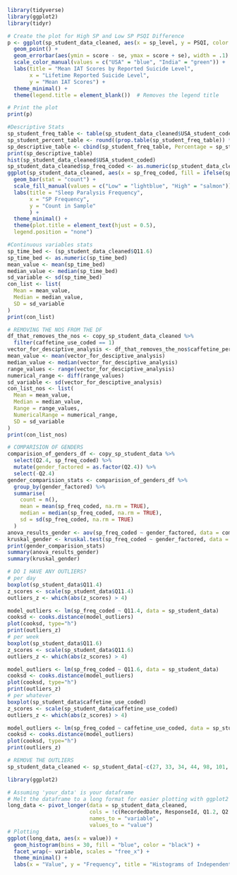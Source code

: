 
```r
library(tidyverse)
library(ggplot2)
library(tidyr)
```

```r
# Create the plot for High SP and Low SP PSQI Difference
p <- ggplot(sp_student_data_cleaned, aes(x = sp_level, y = PSQI, color = country, group = country)) +
  geom_point() +
  geom_errorbar(aes(ymin = score - se, ymax = score + se), width = .1) +  # Assuming 'se' is the standard error
  scale_color_manual(values = c("USA" = "blue", "India" = "green")) +
  labs(title = "Mean IAT Scores by Reported Suicide Level",
       x = "Lifetime Reported Suicide Level",
       y = "Mean IAT Scores") +
  theme_minimal() +
  theme(legend.title = element_blank())  # Removes the legend title

# Print the plot
print(p)

```


```r
#Descriptive Stats
sp_student_freq_table <- table(sp_student_data_cleaned$USA_student_coded) #just input the column
sp_student_percent_table <- round((prop.table(sp_student_freq_table)) * 100, digits = 2) 
sp_descriptive_table <- cbind(sp_student_freq_table, Percentage = sp_student_percent_table)
print(sp_descriptive_table)
hist(sp_student_data_cleaned$USA_student_coded)
sp_student_data_cleaned$sp_freq_coded <- as.numeric(sp_student_data_cleaned$sp_freq_coded)
ggplot(sp_student_data_cleaned, aes(x = sp_freq_coded, fill = ifelse(sp_freq_coded >= 3, "High", "Low"))) + 
  geom_bar(stat = "count") +
  scale_fill_manual(values = c("Low" = "lightblue", "High" = "salmon")) +
  labs(title = "Sleep Paralysis Frequency", 
       x = "SP Frequency", 
       y = "Count in Sample"
       ) + 
  theme_minimal() +
  theme(plot.title = element_text(hjust = 0.5),
  legend.position = "none")


```

```r
#Continuous variables stats
sp_time_bed <- (sp_student_data_cleaned$Q11.6)
sp_time_bed <- as.numeric(sp_time_bed)
mean_value <- mean(sp_time_bed)
median_value <- median(sp_time_bed)
sd_variable <- sd(sp_time_bed)
con_list <- list(
  Mean = mean_value,
  Median = median_value,
  SD = sd_variable
)
print(con_list)

```

```r
# REMOVING THE NOS FROM THE DF
df_that_removes_the_nos <- copy_sp_student_data_cleaned %>%
  filter(caffetine_use_coded == 1) 
vector_for_desciptive_analysis <- df_that_removes_the_nos$caffetine_per_week
mean_value <- mean(vector_for_desciptive_analysis)
median_value <- median(vector_for_desciptive_analysis)
range_values <- range(vector_for_desciptive_analysis)
numerical_range <- diff(range_values)
sd_variable <- sd(vector_for_desciptive_analysis)
con_list_nos <- list(
  Mean = mean_value,
  Median = median_value,
  Range = range_values,
  NumericalRange = numerical_range,
  SD = sd_variable
)
print(con_list_nos)

```

```r
# COMPARISION OF GENDERS
comparision_of_genders_df <- copy_sp_student_data %>%
  select(Q2.4, sp_freq_coded) %>%
  mutate(gender_factored = as.factor(Q2.4)) %>%
  select(-Q2.4)
gender_comparision_stats <- comparision_of_genders_df %>%
  group_by(gender_factored) %>%
  summarise(
    count = n(),
    mean = mean(sp_freq_coded, na.rm = TRUE), 
    median = median(sp_freq_coded, na.rm = TRUE), 
    sd = sd(sp_freq_coded, na.rm = TRUE)
  )
anova_results_gender <- aov(sp_freq_coded ~ gender_factored, data = comparision_of_genders_df)
kruskal_gender <- kruskal.test(sp_freq_coded ~ gender_factored, data = comparision_of_genders_df)
print(gender_comparision_stats)
summary(anova_results_gender)
summary(kruskal_gender)
```

```r
# DO I HAVE ANY OUTLIERS?
# per day 
boxplot(sp_student_data$Q11.4)
z_scores <- scale(sp_student_data$Q11.4)
outliers_z <- which(abs(z_scores) > 4)

model_outliers <- lm(sp_freq_coded ~ Q11.4, data = sp_student_data)
cooksd <- cooks.distance(model_outliers)
plot(cooksd, type="h")
print(outliers_z)
# per week
boxplot(sp_student_data$Q11.6)
z_scores <- scale(sp_student_data$Q11.6)
outliers_z <- which(abs(z_scores) > 4)

model_outliers <- lm(sp_freq_coded ~ Q11.6, data = sp_student_data)
cooksd <- cooks.distance(model_outliers)
plot(cooksd, type="h")
print(outliers_z)
# per whatever 
boxplot(sp_student_data$caffetine_use_coded)
z_scores <- scale(sp_student_data$caffetine_use_coded)
outliers_z <- which(abs(z_scores) > 4)

model_outliers <- lm(sp_freq_coded ~ caffetine_use_coded, data = sp_student_data)
cooksd <- cooks.distance(model_outliers)
plot(cooksd, type="h")
print(outliers_z)

```

```r
# REMOVE THE OUTLIERS
sp_student_data_cleaned <- sp_student_data[-c(27, 33, 34, 44, 98, 101, 120, 133, 148), ]
```

```r
library(ggplot2)

# Assuming 'your_data' is your dataframe
# Melt the dataframe to a long format for easier plotting with ggplot2
long_data <- pivot_longer(data = sp_student_data_cleaned, 
                          cols = !c(RecordedDate, ResponseId, Q1.2, Q2.1, Q2.2, Q2.3, Q2.4, Q2.5, Q2.6, Q2.7, Q2.8, Q3.1, Q3.2, Q3.3, Q3.4, Q4.1, Q4.2, Q4.3, Q4.4, Q5.1, Q5.2, Q6.1, Q6.4, Q6.5, Q6.6, Q7.1, Q7.6, Q8.1, Q8.4, Q8.5, Q9.1, Q9.2, Q9.2_3_TEXT, Q10.1, Q10.2, Q10.3, Q11.3, Q11.5, Q11.8, Q11.9, Q11.10, Q11.12, Q11.13, Q11.14, Q11.16, Q11.17, Q11.18, Q11.19, Q11.20, Q11.21, Q11.22, Q11.23),
                          names_to = "variable", 
                          values_to = "value")
# Plotting
ggplot(long_data, aes(x = value)) + 
  geom_histogram(bins = 30, fill = "blue", color = "black") + 
  facet_wrap(~ variable, scales = "free_x") +
  theme_minimal() +
  labs(x = "Value", y = "Frequency", title = "Histograms of Independent Variables")

```



